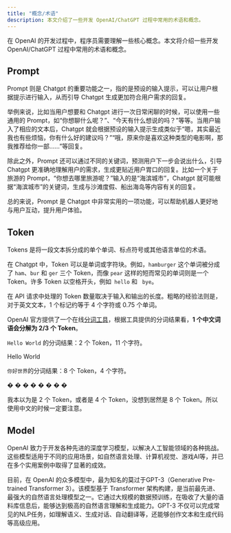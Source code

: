 ```yaml
---
title: "概念/术语"
description: 本文介绍了一些开发 OpenAI/ChatGPT 过程中常用的术语和概念。
---
```



在 OpenAI 的开发过程中，程序员需要理解一些核心概念。本文将介绍一些开发 OpenAI/ChatGPT 过程中常用的术语和概念。

## Prompt

Prompt 则是 Chatgpt 的重要功能之一，指的是预设的输入提示，可以让用户根据提示进行输入，从而引导 Chatgpt 生成更加符合用户需求的回复。

举例来说，比如当用户想要和 Chatgpt 进行一次日常闲聊的时候，可以使用一些通用的 Prompt，如“你想聊什么呢？”、“今天有什么想说的吗？”等等。当用户输入了相应的文本后，Chatgpt 就会根据预设的输入提示生成类似于“嗯，其实最近我也有些烦恼，你有什么好的建议吗？”“哦，原来你是喜欢这种类型的电影啊，那我推荐给你一部……”等回复。

除此之外，Prompt 还可以通过不同的关键词，预测用户下一步会说出什么，引导 Chatgpt 更准确地理解用户的需求，生成更贴近用户胃口的回复。比如一个关于旅游的 Prompt，“你想去哪里旅游呢？”输入的是“海滨城市”，Chatgpt 就可能根据“海滨城市”的关键词，生成与沙滩度假、船出海岛等内容有关的回复。

总的来说，Prompt 是 Chatgpt 中非常实用的一项功能，可以帮助机器人更好地与用户互动，提升用户体验。

## Token

Tokens 是将一段文本拆分成的单个单词、标点符号或其他语言单位的术语。

在 Chatgpt 中，Token 可以是单词或字符块。例如，`hamburger` 这个单词被分成了 `ham`、`bur` 和 `ger` 三个 Token，而像 `pear` 这样的短而常见的单词则是一个 Token。许多 Token 以空格开头，例如` hello` 和 ` bye`。

在 API 请求中处理的 Token 数量取决于输入和输出的长度。粗略的经验法则是，对于英文文本，1 个标记约等于 4 个字符或 0.75 个单词。

OpenAI 官方提供了一个在线[分词工具](https://platform.openai.com/tokenizer)，根据工具提供的分词结果看，**1 个中文词语会分解为 2/3 个 Token**。

`Hello World` 的分词结果：2 个 Token，11 个字符。

<div class="text-sm">
    <span class="bg-indigo-700/30">Hello</span>
    <span class="bg-green-500/40"> World</span>
</div>

`你好世界`的分词结果：8 个 Token，4 个字符。

<div class="text-sm">
    <span class="bg-indigo-700/30">�</span>
    <span class="bg-green-500/40">�</span>
    <span class="bg-gray-300/50">�</span>
    <span class="bg-blue-500/40">�</span>
    <span class="bg-indigo-700/30">�</span>
    <span class="bg-green-500/40">�</span>
    <span class="bg-gray-300/50">�</span>
    <span class="bg-blue-500/40">�</span>
</div>

我本以为是 2 个 Token，或者是 4 个 Token，没想到居然是 8 个 Token。所以使用中文的时候一定要注意。

## Model

OpenAI 致力于开发各种先进的深度学习模型，以解决人工智能领域的各种挑战。这些模型适用于不同的应用场景，如自然语言处理、计算机视觉、游戏AI等，并已在多个实用案例中取得了显著的成效。

目前，在 OpenAI 的众多模型中，最为知名的莫过于GPT-3（Generative Pre-trained Transformer 3）。该模型基于 Transformer 架构构建，是当前最先进、最强大的自然语言处理模型之一。它通过大规模的数据预训练，在吸收了大量的语料库信息后，能够达到极高的自然语言理解和生成能力。GPT-3 不仅可以完成常见的NLP任务，如理解语义、生成对话、自动翻译等，还能够创作文本和生成代码等高级应用。
